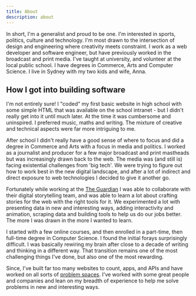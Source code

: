 ```yaml
---
title: About
description: about
---
```


In short, I'm a generalist and proud to be one. I'm interested in sports,
politics, culture and technology. I'm most drawn to the intersection of design
and engineering where creativity meets constraint. I work as a web developer and
software engineer, but have previously worked in the broadcast and print media.
I've taught at university, and volunteer at the local public school. I have
degrees in Commerce, Arts and Computer Science. I live in Sydney with my two
kids and wife, Anna.

## How I got into building software

I'm not entirely sure! I "coded" my first basic website in high school with some
simple HTML that was available on the school intranet - but I didn't really get
into it until much later. At the time it was cumbersome and uninspired. I
preferred music, maths and writing. The mixture of creative and technical
aspects were far more intriguing to me.

After school I didn't really have a good sense of where to focus and did a
degree in Commerce and Arts with a focus in media and politics. I worked as a
journalist and producer for a few major broadcast and print mastheads but was
increasingly drawn back to the web. The media was (and still is) facing
existential challenges from 'big tech'. We were trying to figure out how to work
best in the new digital landscape, and after a lot of indirect and direct
exposure to web technologies I decided to give it another go.

Fortunately while working at the [The Guardian](https://www.theguardian.com/au)
I was able to collaborate with their digital storytelling team, and was able to
learn a lot about crafting stories for the web with the right tools for it. We
experimented a lot with presenting data in new and interesting ways, adding
interactivity and animation, scraping data and building tools to help us do our
jobs better. The more I was drawn in the more I wanted to learn.

I started with a few online courses, and then enrolled in a part-time, then
full-time degree in Computer Science. I found the initial forays surprisingly
difficult. I was basically rewiring my brain after close to a decade of writing
and thinking in a different way. That transition remains one of the most
challenging things I've done, but also one of the most rewarding.

Since, I've built far too many websites to count, apps, and APIs and have worked
on all sorts of [problem spaces](https://static.alhinds.com). I've worked with
some great people and companies and lean on my breadth of experience to help me
solve problems in new and interesting ways.
